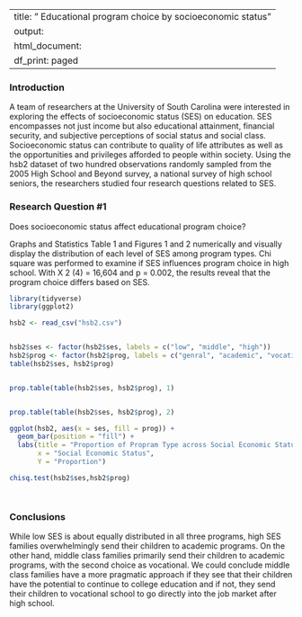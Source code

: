 
---
title: " Educational program choice by socioeconomic status"
output:
  html_document:
    df_print: paged
---

### Introduction

A team of researchers at the University of South Carolina were interested in exploring the effects of
socioeconomic status (SES) on education. SES encompasses not just income but also educational
attainment, financial security, and subjective perceptions of social status and social class.
Socioeconomic status can contribute to quality of life attributes as well as the opportunities and
privileges afforded to people within society. Using the hsb2 dataset of two hundred observations
randomly sampled from the 2005 High School and Beyond survey, a national survey of high school
seniors, the researchers studied four research questions related to SES.

### Research Question #1

Does socioeconomic status affect educational program choice?

Graphs and Statistics
Table 1 and Figures 1 and 2 numerically and visually display the distribution of each level of SES
among program types.
Chi square was performed to examine if SES influences program choice in high school. With
X 2 (4) = 16,604 and p = 0.002, the results reveal that the program choice differs based on SES.

```r

library(tidyverse)
library(ggplot2)

hsb2 <- read_csv("hsb2.csv")


hsb2$ses <- factor(hsb2$ses, labels = c("low", "middle", "high"))
hsb2$prog <- factor(hsb2$prog, labels = c("genral", "academic", "vocational"))
table(hsb2$ses, hsb2$prog)


prop.table(table(hsb2$ses, hsb2$prog), 1)


prop.table(table(hsb2$ses, hsb2$prog), 2)

ggplot(hsb2, aes(x = ses, fill = prog)) +
  geom_bar(position = "fill") +
  labs(title = "Proportion of Propram Type across Social Economic Status Level",
       x = "Social Economic Status",
       Y = "Proportion")

chisq.test(hsb2$ses,hsb2$prog)




```


### Conclusions
While low SES is about equally distributed in all three programs, high SES families overwhelmingly
send their children to academic programs. On the other hand, middle class families primarily send
their children to academic programs, with the second choice as vocational. We could conclude
middle class families have a more pragmatic approach if they see that their children have the
potential to continue to college education and if not, they send their children to vocational school to
go directly into the job market after high school.
